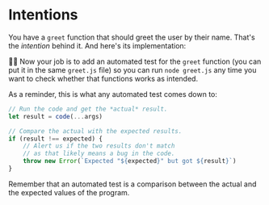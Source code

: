 # Intentions

You have a `greet` function that should greet the user by their name. That's the _intention_ behind it. And here's its implementation:

<CodeFile file="greet.ts" nocopy />

👨‍💼 Now your job is to add an automated test for the <code>greet</code> function
(you can put it in the same <code>greet.js</code> file) so you can run <code>node
greet.js</code> any time you want to check whether that functions works as
intended.

As a reminder, this is what any automated test comes down to:

```js
// Run the code and get the *actual* result.
let result = code(...args)

// Compare the actual with the expected results.
if (result !== expected) {
	// Alert us if the two results don't match
	// as that likely means a bug in the code.
	throw new Error(`Expected "${expected}" but got ${result}`)
}
```

<callout-info>Remember that an automated test is a comparison between the actual and the expected values of the program.</callout-info>
